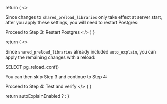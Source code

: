   return (
    <>
      <p>Since changes to <code>shared_preload_libraries</code> only take effect at server start, after you apply
      these settings, you will need to restart Postgres:</p>
      <Link className="btn btn-success" to="03_restart_postgres">
        Proceed to Step 3: Restart Postgres
      </Link>
    </>
  )
}

  return (
    <>
      <p>Since <code>shared_preload_libraries</code> already included <code>auto_explain</code>, you can apply the
      remaining changes with a reload:</p>
      <CodeBlock>SELECT pg_reload_conf()</CodeBlock>
      <p>You can then skip Step 3 and continue to Step 4:</p>
      <Link className="btn btn-success" to="04_test_and_verify">
        Proceed to Step 4: Test and verify
      </Link>
    </>
  )
}

  return autoExplainEnabled ? <SettingsChangeNoRestart /> : <SettingsChangeNeedsRestart /> 
}

<SettingsChangeInApp autoExplainEnabled={props.autoExplainEnabled} />
